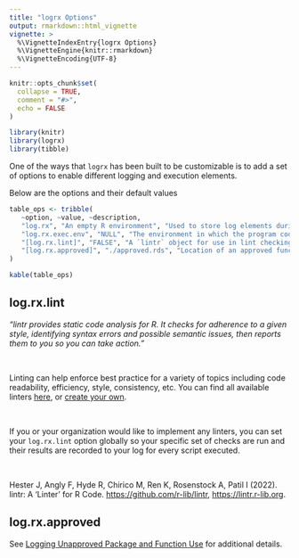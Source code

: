 ```yaml
---
title: "logrx Options"
output: rmarkdown::html_vignette
vignette: >
  %\VignetteIndexEntry{logrx Options}
  %\VignetteEngine{knitr::rmarkdown}
  %\VignetteEncoding{UTF-8}
---
```


```r
knitr::opts_chunk$set(
  collapse = TRUE,
  comment = "#>",
  echo = FALSE
)
```

```r
library(knitr)
library(logrx)
library(tibble)
```

One of the ways that `logrx` has been built to be customizable is to add a set of options to enable different logging and execution elements.

Below are the options and their default values

```r
table_ops <- tribble(
   ~option, ~value, ~description,
   "log.rx", "An empty R environment", "Used to store log elements during program exection",
   "log.rx.exec.env", "NULL", "The environment in which the program code is executed",
   "[log.rx.lint]", "FALSE", "A `lintr` object for use in lint checking",
   "[log.rx.approved]", "./approved.rds", "Location of an approved functions file"
)

kable(table_ops)
```

## log.rx.lint

*"lintr provides static code analysis for R. It checks for adherence to a given style, identifying syntax errors and possible semantic issues, then reports them to you so you can take action."*

<br>

Linting can help enforce best practice for a variety of topics including code readability, efficiency, style, consistency, etc.  You can find all available linters [here](https://lintr.r-lib.org/reference/linters.html), or [create your own](https://lintr.r-lib.org/articles/creating_linters.html).

<br>

If you or your organization would like to implement any linters, you can set your `log.rx.lint` option globally so your specific set of checks are run and their results are recorded to your log for every script executed.

<br>

Hester J, Angly F, Hyde R, Chirico M, Ren K, Rosenstock A, Patil I (2022). lintr: A 'Linter' for R Code. <https://github.com/r-lib/lintr>, <https://lintr.r-lib.org>.

## log.rx.approved

See [Logging Unapproved Package and Function Use](approved.html) for additional details.
